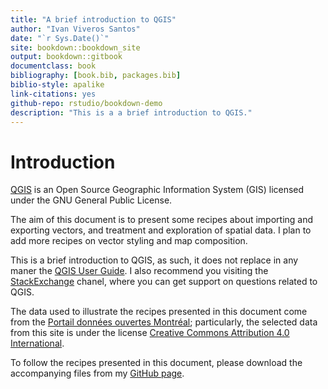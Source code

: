 ```yaml
--- 
title: "A brief introduction to QGIS"
author: "Ivan Viveros Santos"
date: "`r Sys.Date()`"
site: bookdown::bookdown_site
output: bookdown::gitbook
documentclass: book
bibliography: [book.bib, packages.bib]
biblio-style: apalike
link-citations: yes
github-repo: rstudio/bookdown-demo
description: "This is a a brief introduction to QGIS."
---
```


# Introduction

[QGIS](https://qgis.org/en/site/) is an Open Source Geographic Information System (GIS) licensed under the GNU General Public License.

The aim of this document is to present some recipes about importing and exporting vectors, and treatment and exploration of spatial data. I plan to add more recipes on vector styling and map composition. 

This is a brief introduction to QGIS, as such, it does not replace in any maner the [QGIS User Guide](https://docs.qgis.org/3.4/en/docs/user_manual/). I also recommend you visiting the [StackExchange](https://gis.stackexchange.com/) chanel, where you can get support on questions related to QGIS.

The data used to illustrate the recipes presented in this document come from the [Portail données ouvertes Montréal](http://donnees.ville.montreal.qc.ca/); particularly, the selected data from this site is under the license [Creative Commons Attribution 4.0 International](https://creativecommons.org/licenses/by/4.0/).

To follow the recipes presented in this document, please download the accompanying files from my [GitHub page](https://github.com/iviveros/QGIS_Data).
